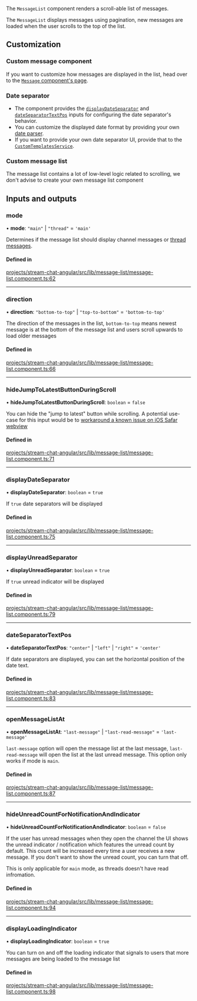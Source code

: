 
The `MessageList` component renders a scroll-able list of messages.

The `MessageList` displays messages using pagination, new messages are loaded when the user scrolls to the top of the list.

## Customization

### Custom message component

If you want to customize how messages are displayed in the list, head over to the [`Message` component's page](../../components/MessageComponent/#customization).

### Date separator

- The component provides the [`displayDateSeparator`](#displaydateseparator) and [`dateSeparatorTextPos`](#dateseparatortextpos) inputs for configuring the date separator's behavior.
- You can customize the displayed date format by providing your own [date parser](../../services/DateParserService/#customdateparser).
- If you want to provide your own date separator UI, provide that to the [`CustomTemplatesService`](../../services/CustomTemplatesService/#dateseparatortemplate).

### Custom message list

The message list contains a lot of low-level logic related to scrolling, we don't advise to create your own message list component

[//]: # "Start of generated content"
## Inputs and outputs 


### mode

• **mode**: ``"main"`` \| ``"thread"`` = `'main'`

Determines if the message list should display channel messages or [thread messages](https://getstream.io/chat/docs/javascript/threads/?language=javascript).

#### Defined in

[projects/stream-chat-angular/src/lib/message-list/message-list.component.ts:62](https://github.com/GetStream/stream-chat-angular/blob/d8dee95ffb301980bb7e480a443602dc959e55d0/projects/stream-chat-angular/src/lib/message-list/message-list.component.ts#L62)

___

### direction

• **direction**: ``"bottom-to-top"`` \| ``"top-to-bottom"`` = `'bottom-to-top'`

The direction of the messages in the list, `bottom-to-top` means newest message is at the bottom of the message list and users scroll upwards to load older messages

#### Defined in

[projects/stream-chat-angular/src/lib/message-list/message-list.component.ts:66](https://github.com/GetStream/stream-chat-angular/blob/d8dee95ffb301980bb7e480a443602dc959e55d0/projects/stream-chat-angular/src/lib/message-list/message-list.component.ts#L66)

___

### hideJumpToLatestButtonDuringScroll

• **hideJumpToLatestButtonDuringScroll**: `boolean` = `false`

You can hide the "jump to latest" button while scrolling. A potential use-case for this input would be to [workaround a known issue on iOS Safar webview](https://github.com/GetStream/stream-chat-angular/issues/418)

#### Defined in

[projects/stream-chat-angular/src/lib/message-list/message-list.component.ts:71](https://github.com/GetStream/stream-chat-angular/blob/d8dee95ffb301980bb7e480a443602dc959e55d0/projects/stream-chat-angular/src/lib/message-list/message-list.component.ts#L71)

___

### displayDateSeparator

• **displayDateSeparator**: `boolean` = `true`

If `true` date separators will be displayed

#### Defined in

[projects/stream-chat-angular/src/lib/message-list/message-list.component.ts:75](https://github.com/GetStream/stream-chat-angular/blob/d8dee95ffb301980bb7e480a443602dc959e55d0/projects/stream-chat-angular/src/lib/message-list/message-list.component.ts#L75)

___

### displayUnreadSeparator

• **displayUnreadSeparator**: `boolean` = `true`

If `true` unread indicator will be displayed

#### Defined in

[projects/stream-chat-angular/src/lib/message-list/message-list.component.ts:79](https://github.com/GetStream/stream-chat-angular/blob/d8dee95ffb301980bb7e480a443602dc959e55d0/projects/stream-chat-angular/src/lib/message-list/message-list.component.ts#L79)

___

### dateSeparatorTextPos

• **dateSeparatorTextPos**: ``"center"`` \| ``"left"`` \| ``"right"`` = `'center'`

If date separators are displayed, you can set the horizontal position of the date text.

#### Defined in

[projects/stream-chat-angular/src/lib/message-list/message-list.component.ts:83](https://github.com/GetStream/stream-chat-angular/blob/d8dee95ffb301980bb7e480a443602dc959e55d0/projects/stream-chat-angular/src/lib/message-list/message-list.component.ts#L83)

___

### openMessageListAt

• **openMessageListAt**: ``"last-message"`` \| ``"last-read-message"`` = `'last-message'`

`last-message` option will open the message list at the last message, `last-read-message` will open the list at the last unread message. This option only works if mode is `main`.

#### Defined in

[projects/stream-chat-angular/src/lib/message-list/message-list.component.ts:87](https://github.com/GetStream/stream-chat-angular/blob/d8dee95ffb301980bb7e480a443602dc959e55d0/projects/stream-chat-angular/src/lib/message-list/message-list.component.ts#L87)

___

### hideUnreadCountForNotificationAndIndicator

• **hideUnreadCountForNotificationAndIndicator**: `boolean` = `false`

If the user has unread messages when they open the channel the UI shows the unread indicator / notification which features the unread count by default. This count will be increased every time a user receives a new message. If you don't want to show the unread count, you can turn that off.

This is only applicable for `main` mode, as threads doesn't have read infromation.

#### Defined in

[projects/stream-chat-angular/src/lib/message-list/message-list.component.ts:94](https://github.com/GetStream/stream-chat-angular/blob/d8dee95ffb301980bb7e480a443602dc959e55d0/projects/stream-chat-angular/src/lib/message-list/message-list.component.ts#L94)

___

### displayLoadingIndicator

• **displayLoadingIndicator**: `boolean` = `true`

You can turn on and off the loading indicator that signals to users that more messages are being loaded to the message list

#### Defined in

[projects/stream-chat-angular/src/lib/message-list/message-list.component.ts:98](https://github.com/GetStream/stream-chat-angular/blob/d8dee95ffb301980bb7e480a443602dc959e55d0/projects/stream-chat-angular/src/lib/message-list/message-list.component.ts#L98)

[//]: # "End of generated content"
